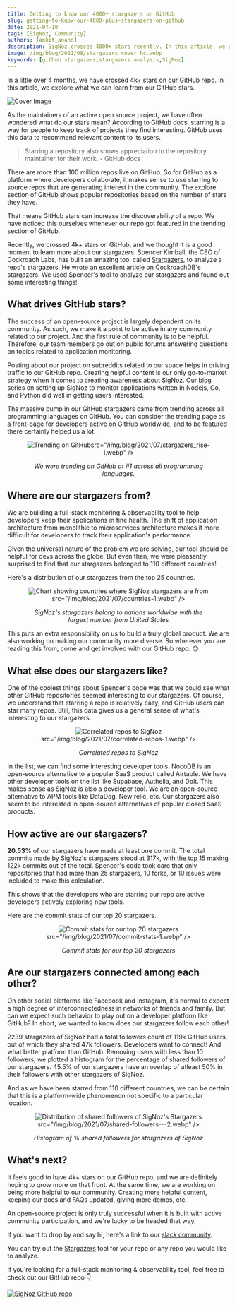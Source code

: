 ```yaml
---
title: Getting to know our 4000+ stargazers on GitHub
slug: getting-to-know-our-4000-plus-stargazers-on-github
date: 2021-07-10
tags: [SigNoz, Community]
authors: [ankit_anand]
description: SigNoz crossed 4000+ stars recently. In this article, we dig deep to find out about our GitHub stargazers using a tool called Stargazers.
image: /img/blog/2021/08/stargazers_cover_hc.webp
keywords: [github stargazers,stargazers analysis,SigNoz]
---
```

<head>
  <link rel="canonical" href="https://signoz.io/blog/getting-to-know-our-4000-plus-stargazers-on-github/"/>
</head>

In a little over 4 months, we have crossed 4k+ stars on our GitHub repo. In this article, we explore what we can learn from our GitHub stars.



![Cover Image](/img/blog/2021/08/stargazers_cover_hc.webp)

As the maintainers of an active open source project, we have often wondered what do our stars mean? According to GitHub docs, starring is a way for people to keep track of projects they find interesting. GitHub uses this data to recommend relevant content to its users.

> Starring a repository also shows appreciation to the repository maintainer for their work. - GitHub docs

There are more than 100 million repos live on GitHub. So for GitHub as a platform where developers collaborate, it makes sense to use starring to source repos that are generating interest in the community. The explore section of GitHub shows popular repositories based on the number of stars they have.

That means GitHub stars can increase the discoverability of a repo. We have noticed this ourselves whenever our repo got featured in the trending section of GitHub.

Recently, we crossed 4k+ stars on GitHub, and we thought it is a good moment to learn more about our stargazers. Spencer Kimball, the CEO of Cockroach Labs, has built an amazing tool called [Stargazers](https://github.com/spencerkimball/stargazers), to analyze a repo's stargazers. He wrote an excellent [article](https://www.cockroachlabs.com/blog/what-can-we-learn-from-our-github-stars/) on CockroachDB's stargazers. We used Spencer's tool to analyze our stargazers and found out some interesting things!

## What drives GitHub stars?

The success of an open-source project is largely dependent on its community. As such, we make it a point to be active in any community related to our project. And the first rule of community is to be helpful. Therefore, our team members go out on public forums answering questions on topics related to application monitoring.

Posting about our project on subreddits related to our space helps in driving traffic to our GitHub repo. Creating helpful content is our only go-to-market strategy when it comes to creating awareness about SigNoz. Our [blog](/blog/) series on setting up SigNoz to monitor applications written in Nodejs, Go, and Python did well in getting users interested.

The massive bump in our GitHub stargazers came from trending across all programming languages on GitHub. You can consider the trending page as a front-page for developers active on GitHub worldwide, and to be featured there certainly helped us a lot.



<figure data-zoomable align='center'>
    <img className="box-shadowed-image"
   alt="Trending on GitHub"
   
   src="/img/blog/2021/07/stargazers_rise-1.webp"
   />
<figcaption><i>We were trending on GitHub at #1 across all programming languages.</i></figcaption>
   </figure>


## Where are our stargazers from?

We are building a full-stack monitoring & observability tool to help developers keep their applications in fine health. The shift of application architecture from monolithic to microservices architecture makes it more difficult for developers to track their application's performance.

Given the universal nature of the problem we are solving, our tool should be helpful for devs across the globe. But even then, we were pleasantly surprised to find that our stargazers belonged to 110 different countries!

Here's a distribution of our stargazers from the top 25 countries.

<figure data-zoomable align='center'>
    <img className="box-shadowed-image"
   alt="Chart showing countries where SigNoz stargazers are from"
   
   src="/img/blog/2021/07/countries-1.webp"
   />
<figcaption><i>SigNoz's stargazers belong to nations worldwide with the largest number from United States</i></figcaption>
   </figure>


This puts an extra responsibility on us to build a truly global product. We are also working on making our community more diverse. So wherever you are reading this from, come and get involved with our GitHub repo. 😊

## What else does our stargazers like?

One of the coolest things about Spencer's code was that we could see what other GitHub repositories seemed interesting to our stargazers. Of course, we understand that starring a repo is relatively easy, and GitHub users can star many repos. Still, this data gives us a general sense of what's interesting to our stargazers.

<figure data-zoomable align='center'>
    <img className="box-shadowed-image"
   alt="Correlated repos to SigNoz"
   
   src="/img/blog/2021/07/correlated-repos-1.webp"
   />
<figcaption><i>Correlated repos to SigNoz</i></figcaption>
   </figure>


In the list, we can find some interesting developer tools. NocoDB is an open-source alternative to a popular SaaS product called Airtable. We have other developer tools on the list like Supabase, Authelia, and Dolt. This makes sense as SigNoz is also a developer tool. We are an open-source alternative to APM tools like DataDog, New relic, etc. Our stargazers also seem to be interested in open-source alternatives of popular closed SaaS products.

## How active are our stargazers?

**20.53%** of our stargazers have made at least one commit. The total commits made by SigNoz's stargazers stood at 317k, with the top 15 making 122k commits out of the total. Spencer's code took care that only repositories that had more than 25 stargazers, 10 forks, or 10 issues were included to make this calculation.

This shows that the developers who are starring our repo are active developers actively exploring new tools.

Here are the commit stats of our top 20 stargazers.

<figure data-zoomable align='center'>
    <img className="box-shadowed-image"
   alt="Commit stats for our top 20 stargazers"
   
   src="/img/blog/2021/07/commit-stats-1.webp"
   />
<figcaption><i>Commit stats for our top 20 stargazers</i></figcaption>
  </figure>


## Are our stargazers connected among each other?

On other social platforms like Facebook and Instagram, it's normal to expect a high degree of interconnectedness in networks of friends and family. But can we expect such behavior to play out on a developer platform like GitHub? In short, we wanted to know does our stargazers follow each other!

2239 stargazers of SigNoz had a total followers count of 119k GitHub users, out of which they shared 47k followers. Developers want to connect! And what better platform than GitHub. Removing users with less than 10 followers, we plotted a histogram for the percentage of shared followers of our stargazers. 45.5% of our stargazers have an overlap of atleast 50% in their followers with other stargazers of SigNoz.

And as we have been starred from 110 different countries, we can be certain that this is a platform-wide phenomenon not specific to a particular location.

<figure data-zoomable align='center'>
    <img className="box-shadowed-image"
   alt="Distribution of shared followers of SigNoz's Stargazers"
   
   src="/img/blog/2021/07/shared-followers---2.webp"
   />
<figcaption><i>Histogram of % shared followers for stargazers of SigNoz</i></figcaption>
   </figure>


## What's next?

It feels good to have 4k+ stars on our GitHub repo, and we are definitely hoping to grow more on that front. At the same time, we are working on being more helpful to our community. Creating more helpful content, keeping our docs and FAQs updated, giving more demos, etc.

An open-source project is only truly successful when it is built with active community participation, and we're lucky to be headed that way.

If you want to drop by and say hi, here's a link to our [slack community](https://signoz.io/slack).

You can try out the [Stargazers](https://github.com/spencerkimball/stargazers) tool for your repo or any repo you would like to analyze.

If you're looking for a full-stack monitoring & observability tool, feel free to check out our GitHub repo 👇

[![SigNoz GitHub repo](/img/blog/common/signoz_github.webp)](https://github.com/ezeslucky/monitrix.git/signoz)
